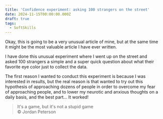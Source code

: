 ```yaml
---
title: 'Confidence experiment: asking 100 strangers on the street'
date: 2024-11-15T00:00:00.000Z
draft: true
tags:
  - SoftSkills
---
```


Okay, this is going to be a very unusual article of mine, but at the same time it might be the most valuable article I have ever written.

I have done this unusual experiment where I went up on the street and asked 100 strangers a simple and a super quick question about what their favorite eye color just to collect the data.

The first reason I wanted to conduct this experiment is because I was interested in results, but the real reason is that wanted to try out this hypothesis of approaching dozens of people in order to overcome my fear of approaching people, and to lower my neurotic and anxious thoughts on a daily basis, and the best part... It worked!

> It's a game, but it's not a stupid game\
> ©️ Jordan Peterson
